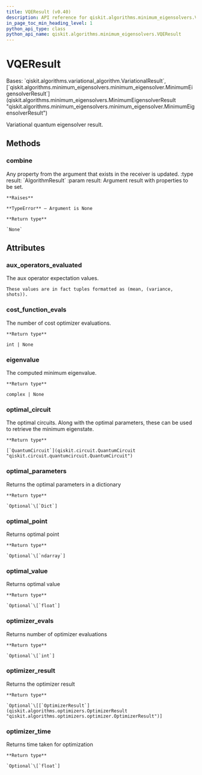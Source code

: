 ```yaml
---
title: VQEResult (v0.40)
description: API reference for qiskit.algorithms.minimum_eigensolvers.VQEResult in qiskit v0.40
in_page_toc_min_heading_level: 1
python_api_type: class
python_api_name: qiskit.algorithms.minimum_eigensolvers.VQEResult
---
```


# VQEResult

<Class id="qiskit.algorithms.minimum_eigensolvers.VQEResult" isDedicatedPage={true} github="https://github.com/qiskit/qiskit/tree/stable/0.23/qiskit/algorithms/minimum_eigensolvers/vqe.py" signature="VQEResult" modifiers="class">
  Bases: `qiskit.algorithms.variational_algorithm.VariationalResult`, [`qiskit.algorithms.minimum_eigensolvers.minimum_eigensolver.MinimumEigensolverResult`](qiskit.algorithms.minimum_eigensolvers.MinimumEigensolverResult "qiskit.algorithms.minimum_eigensolvers.minimum_eigensolver.MinimumEigensolverResult")

  Variational quantum eigensolver result.

  ## Methods

  <span id="qiskit-algorithms-minimum-eigensolvers-vqeresult-combine" />

  ### combine

  <Function id="qiskit.algorithms.minimum_eigensolvers.VQEResult.combine" signature="VQEResult.combine(result)">
    Any property from the argument that exists in the receiver is updated. :type result: `AlgorithmResult` :param result: Argument result with properties to be set.

    **Raises**

    **TypeError** – Argument is None

    **Return type**

    `None`
  </Function>

  ## Attributes

  ### aux\_operators\_evaluated

  <Attribute id="qiskit.algorithms.minimum_eigensolvers.VQEResult.aux_operators_evaluated">
    The aux operator expectation values.

    These values are in fact tuples formatted as (mean, (variance, shots)).
  </Attribute>

  ### cost\_function\_evals

  <Attribute id="qiskit.algorithms.minimum_eigensolvers.VQEResult.cost_function_evals">
    The number of cost optimizer evaluations.

    **Return type**

    int | None
  </Attribute>

  ### eigenvalue

  <Attribute id="qiskit.algorithms.minimum_eigensolvers.VQEResult.eigenvalue">
    The computed minimum eigenvalue.

    **Return type**

    complex | None
  </Attribute>

  ### optimal\_circuit

  <Attribute id="qiskit.algorithms.minimum_eigensolvers.VQEResult.optimal_circuit">
    The optimal circuits. Along with the optimal parameters, these can be used to retrieve the minimum eigenstate.

    **Return type**

    [`QuantumCircuit`](qiskit.circuit.QuantumCircuit "qiskit.circuit.quantumcircuit.QuantumCircuit")
  </Attribute>

  ### optimal\_parameters

  <Attribute id="qiskit.algorithms.minimum_eigensolvers.VQEResult.optimal_parameters">
    Returns the optimal parameters in a dictionary

    **Return type**

    `Optional`\[`Dict`]
  </Attribute>

  ### optimal\_point

  <Attribute id="qiskit.algorithms.minimum_eigensolvers.VQEResult.optimal_point">
    Returns optimal point

    **Return type**

    `Optional`\[`ndarray`]
  </Attribute>

  ### optimal\_value

  <Attribute id="qiskit.algorithms.minimum_eigensolvers.VQEResult.optimal_value">
    Returns optimal value

    **Return type**

    `Optional`\[`float`]
  </Attribute>

  ### optimizer\_evals

  <Attribute id="qiskit.algorithms.minimum_eigensolvers.VQEResult.optimizer_evals">
    Returns number of optimizer evaluations

    **Return type**

    `Optional`\[`int`]
  </Attribute>

  ### optimizer\_result

  <Attribute id="qiskit.algorithms.minimum_eigensolvers.VQEResult.optimizer_result">
    Returns the optimizer result

    **Return type**

    `Optional`\[[`OptimizerResult`](qiskit.algorithms.optimizers.OptimizerResult "qiskit.algorithms.optimizers.optimizer.OptimizerResult")]
  </Attribute>

  ### optimizer\_time

  <Attribute id="qiskit.algorithms.minimum_eigensolvers.VQEResult.optimizer_time">
    Returns time taken for optimization

    **Return type**

    `Optional`\[`float`]
  </Attribute>
</Class>

